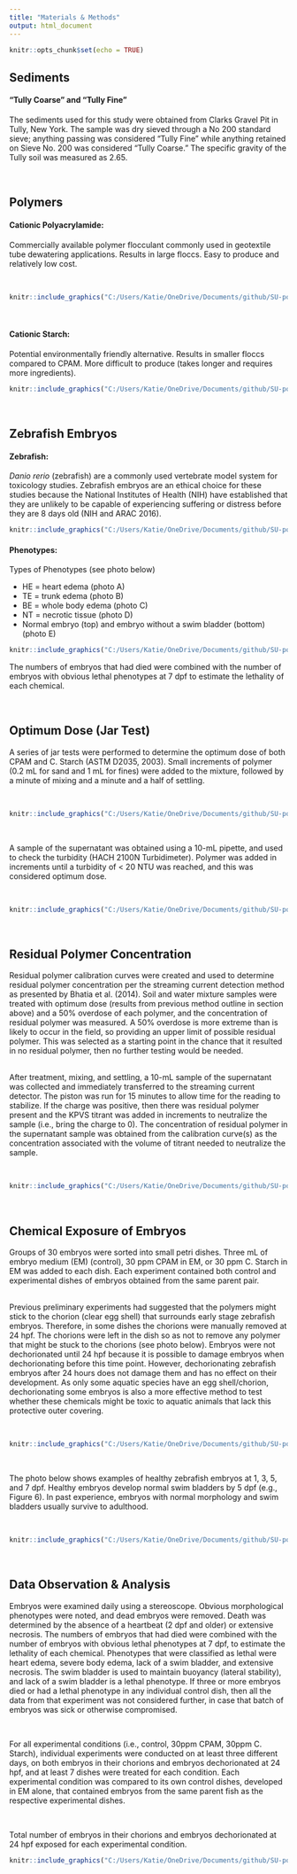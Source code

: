 ```yaml
---
title: "Materials & Methods"
output: html_document
---
```


```r
knitr::opts_chunk$set(echo = TRUE)
```

## Sediments

#### "Tully Coarse" and "Tully Fine"

The sediments used for this study were obtained from Clarks Gravel Pit in Tully, New York. The sample was dry sieved through a No 200 standard sieve; anything passing was considered “Tully Fine” while anything retained on Sieve No. 200 was considered “Tully Coarse.” The specific gravity of the Tully soil was measured as 2.65.

<br>

## Polymers

#### Cationic Polyacrylamide: 
Commercially available polymer flocculant commonly used in geotextile tube dewatering applications. Results in large floccs. Easy to produce and relatively low cost.

<br>

```r
knitr::include_graphics("C:/Users/Katie/OneDrive/Documents/github/SU-polymer-toxicity/images/CPAM flocc.JPG")
```

<br>

#### Cationic Starch: 
Potential environmentally friendly alternative. Results in smaller floccs compared to CPAM. More difficult to produce (takes longer and requires more ingredients).

```r
knitr::include_graphics("C:/Users/Katie/OneDrive/Documents/github/SU-polymer-toxicity/images/CStarch flocc.JPG")
```

<br>

## Zebrafish Embryos

#### Zebrafish: 
*Danio rerio* (zebrafish) are a commonly used vertebrate model system for toxicology studies. Zebrafish embryos are an ethical choice for these studies because the National Institutes of Health (NIH) have established that they are unlikely to be capable of experiencing suffering or distress before they are 8 days old (NIH and ARAC 2016).

```r
knitr::include_graphics("C:/Users/Katie/OneDrive/Documents/github/SU-polymer-toxicity/images/fish.PNG")
```

#### Phenotypes:
Types of Phenotypes (see photo below)
<br>

* HE = heart edema (photo A)
<br>
* TE = trunk edema (photo B)
* BE = whole body edema (photo C)
* NT = necrotic tissue (photo D)
* Normal embryo (top) and embryo without a swim bladder (bottom) (photo E)

```r
knitr::include_graphics("C:/Users/Katie/OneDrive/Documents/github/SU-polymer-toxicity/images/Phenotypes.PNG")
```

The numbers of embryos that had died were combined with the number of embryos with obvious lethal phenotypes at 7 dpf to estimate the lethality of each chemical.

<br>

## Optimum Dose (Jar Test)

A series of jar tests were performed to determine the optimum dose of both CPAM and C. Starch (ASTM D2035, 2003). Small increments of polymer (0.2 mL for sand and 1 mL for fines) were added to the mixture, followed by a minute of mixing and a minute and a half of settling. 

<br> 

```r
knitr::include_graphics("C:/Users/Katie/OneDrive/Documents/github/SU-polymer-toxicity/images/jartest.JPG")
```

<br>

A sample of the supernatant was obtained using a 10-mL pipette, and used to check the turbidity (HACH 2100N Turbidimeter). Polymer was added in increments until a turbidity of < 20 NTU was reached, and this was considered optimum dose.

<br>

```r
knitr::include_graphics("C:/Users/Katie/OneDrive/Documents/github/SU-polymer-toxicity/images/turbidimeter.JPG")
```

<br>

## Residual Polymer Concentration

Residual polymer calibration curves were created and used to determine residual polymer concentration per the streaming current detection method as presented by Bhatia et al. (2014). Soil and water mixture samples were treated with optimum dose (results from previous method outline in section above) and a 50% overdose of each polymer, and the concentration of residual polymer was measured. A 50% overdose is more extreme than is likely to occur in the field, so providing an upper limit of possible residual polymer. This was selected as a starting point in the chance that it resulted in no residual polymer, then no further testing would be needed.

<br>
After treatment, mixing, and settling, a 10-mL sample of the supernatant was collected and immediately transferred to the streaming current detector. The piston was run for 15 minutes to allow time for the reading to stabilize. If the charge was positive, then there was residual polymer present and the KPVS titrant was added in increments to neutralize the sample (i.e., bring the charge to 0). The concentration of residual polymer in the supernatant sample was obtained from the calibration curve(s) as the concentration associated with the volume of titrant needed to neutralize the sample.

<br>

```r
knitr::include_graphics("C:/Users/Katie/OneDrive/Documents/github/SU-polymer-toxicity/images/CalibrationCurve.PNG")
```

<br>

## Chemical Exposure of Embryos

Groups of 30 embryos were sorted into small petri dishes. Three mL of embryo medium (EM) (control), 30 ppm CPAM in EM, or 30 ppm C. Starch in EM was added to each dish. Each experiment contained both control and experimental dishes of embryos obtained from the same parent pair. 

<br>
Previous preliminary experiments had suggested that the polymers might stick to the chorion (clear egg shell) that surrounds early stage zebrafish embryos. Therefore, in some dishes the chorions were manually removed at 24 hpf. The chorions were left in the dish so as not to remove any polymer that might be stuck to the chorions (see photo below). Embryos were not dechorionated until 24 hpf because it is possible to damage embryos when dechorionating before this time point. However, dechorionating zebrafish embryos after 24 hours does not damage them and has no effect on their development. As only some aquatic species have an egg shell/chorion, dechorionating some embryos is also a more effective method to test whether these chemicals might be toxic to aquatic animals that lack this protective outer covering.

<br>

```r
knitr::include_graphics("C:/Users/Katie/OneDrive/Documents/github/SU-polymer-toxicity/images/embryos.JPG")
```

<br>

The photo below shows examples of healthy zebrafish embryos at 1, 3, 5, and 7 dpf. Healthy embryos develop normal swim bladders by 5 dpf (e.g., Figure 6). In past experience, embryos with normal morphology and swim bladders usually survive to adulthood.

<br>

```r
knitr::include_graphics("C:/Users/Katie/OneDrive/Documents/github/SU-polymer-toxicity/images/healthy_embryos.PNG")
```

<br>

## Data Observation & Analysis

Embryos were examined daily using a stereoscope. Obvious morphological phenotypes were noted, and dead embryos were removed. Death was determined by the absence of a heartbeat (2 dpf and older) or extensive necrosis. The numbers of embryos that had died were combined with the number of embryos with obvious lethal phenotypes at 7 dpf, to estimate the lethality of each chemical. Phenotypes that were classified as lethal were heart edema, severe body edema, lack of a swim bladder, and extensive necrosis. The swim bladder is used to maintain buoyancy (lateral stability), and lack of a swim bladder is a lethal phenotype. If three or more embryos died or had a lethal phenotype in any individual control dish, then all the data from that experiment was not considered further, in case that batch of embryos was sick or otherwise compromised.

<br>

For all experimental conditions (i.e., control, 30ppm CPAM, 30ppm C. Starch), individual experiments were conducted on at least three different days, on both embryos in their chorions and embryos dechorionated at 24 hpf, and at least 7 dishes were treated for each condition. Each experimental condition was compared to its own control dishes, developed in EM alone, that contained embryos from the same parent fish as the respective experimental dishes.

<br>

Total number of embryos in their chorions and embryos dechorionated at 24 hpf exposed for each experimental condition. 
```r
knitr::include_graphics("C:/Users/Katie/OneDrive/Documents/github/SU-polymer-toxicity/images/chorion_vs_dechorion.PNG")
```
